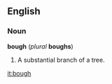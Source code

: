 ==English==
===Noun===
'''bough''' (''plural'' '''boughs''')

#A substantial branch of a tree.

[[it:bough]]